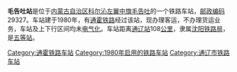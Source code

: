{{noteTA
|1=zh-cn:始发车次; zh-hk:列車班次;
|2=zh-cn:车次; zh-hk:班次;
}}
{{Infobox China railway station 
|车站名称 = 毛告吐站
|车站名称拼音 = 
|车站地址 = [[内蒙古自治区|内蒙古自治区]][[科尔沁左翼中旗|科尔沁左翼中旗]]
|归属 = [[沈阳铁路局|沈阳铁路局]]
|车站等级 = [[五等站_(中铁)|五等站]]
|线路 = [[通霍铁路|通霍铁路]]
}}
'''毛告吐站'''是位于[[内蒙古自治区|内蒙古自治区]][[科尔沁左翼中旗|科尔沁左翼中旗]][[毛告吐|毛告吐]]的一个铁路车站，[[邮政编码|邮政编码]]29327。车站建于1980年，有[[通霍铁路|通霍铁路]]经过该站，现办理客运，不办理货运业务，车站及上下行区间均未[[电气化|电气化]]。车站距离[[通辽站|通辽站]]108[[公里|公里]]，隶属[[沈阳铁路局|沈阳铁路局]]，是[[五等站_(中铁)|五等站]]。

{{start rail box}}
{{s-inop|[[三分场站|三分场站]]}}
{{s-line|[[通霍铁路|通霍铁路]]}}
{{s-inop|[[道老杜站|道老杜站]]}}
{{end box}}
{{通霍铁路}}
{{铁路车站小作品}}
{{内蒙古小作品}}

[[Category:通霍铁路车站|Category:通霍铁路车站]]
[[Category:1980年启用的铁路车站|Category:1980年启用的铁路车站]]
[[Category:通辽市铁路车站|Category:通辽市铁路车站]]